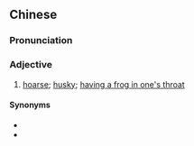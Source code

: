 {{also|嘶哑}}
==Chinese==
{{zh-forms|s=嘶哑}}

===Pronunciation===
{{zh-pron
|m=sīyǎ
|c=sai1 aa2,si1 aa2
|cat=a
}}

===Adjective===
{{zh-adj}}

# [[hoarse]]; [[husky]]; [[have a frog in one's throat|having a frog in one's throat]]

====Synonyms====
* {{zh-l|粗啞}}
* {{zh-l|沙啞}}